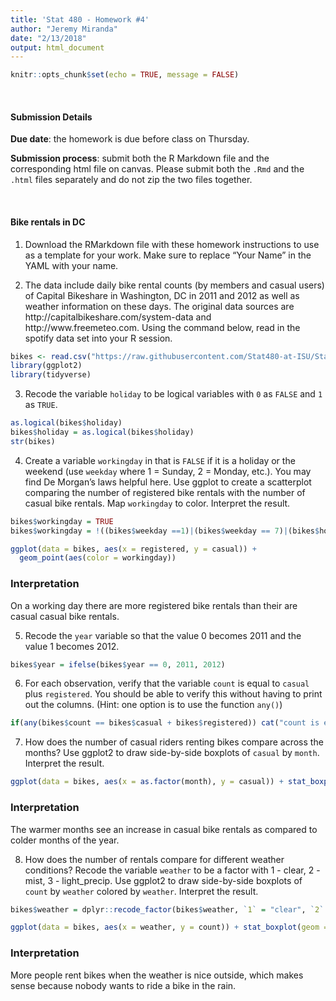 ---
title: 'Stat 480 - Homework #4'
author: "Jeremy Miranda"
date: "2/13/2018"
output: html_document
---

```{r setup, include=FALSE}
knitr::opts_chunk$set(echo = TRUE, message = FALSE)
```

<br/>

#### Submission Details

**Due date**: the homework is due before class on Thursday. 

**Submission process**: submit both the R Markdown file and the corresponding html file on canvas. Please submit both the `.Rmd` and the `.html` files separately and do not zip the two files together.

<br/>

#### Bike rentals in DC

1. Download the RMarkdown file with these homework instructions to use as a template for your work. Make sure to replace "Your Name" in the YAML with your name.


2. The data include daily bike rental counts (by members and casual users) of Capital Bikeshare in Washington, DC in 2011 and 2012 as well as weather information on these days. The original data sources are http://capitalbikeshare.com/system-data and http://www.freemeteo.com. Using the command below, read in the spotify data set into your R session. 

```{r}
bikes <- read.csv("https://raw.githubusercontent.com/Stat480-at-ISU/Stat480-at-ISU.github.io/master/homework/data/bikes.csv")
library(ggplot2)
library(tidyverse)
```


3. Recode the variable `holiday` to be logical variables with `0` as `FALSE` and `1` as `TRUE`.

```{r}
as.logical(bikes$holiday)
bikes$holiday = as.logical(bikes$holiday)
str(bikes)
```


4. Create a variable `workingday` in that is `FALSE` if it is a holiday or the weekend (use `weekday` where 1 = Sunday, 2 = Monday, etc.). You may find De Morgan's laws helpful here. Use ggplot to create a scatterplot comparing the number of registered bike rentals with the number of casual bike rentals. Map `workingday` to color. Interpret the result.

```{r}
bikes$workingday = TRUE
bikes$workingday = !((bikes$weekday ==1)|(bikes$weekday == 7)|(bikes$holiday == TRUE))

ggplot(data = bikes, aes(x = registered, y = casual)) +
  geom_point(aes(color = workingday))
```
### Interpretation
On a working day there are more registered bike rentals than their are casual casual bike rentals.


5. Recode the `year` variable so that the value 0 becomes 2011 and the value 1 becomes 2012.

```{r}
bikes$year = ifelse(bikes$year == 0, 2011, 2012)
```


6. For each observation, verify that the variable `count` is equal to `casual` plus `registered`. You should be able to verify this without having to print out the columns. (Hint: one option is to use the function `any()`)

```{r}
if(any(bikes$count == bikes$casual + bikes$registered)) cat("count is equal to casual plus registered")
```


7. How does the number of casual riders renting bikes compare across the months? Use ggplot2 to draw side-by-side boxplots of `casual` by `month`. Interpret the result.

```{r}
ggplot(data = bikes, aes(x = as.factor(month), y = casual)) + stat_boxplot(geom = "errorbar", width = 0.5) + geom_boxplot()
```

### Interpretation

The warmer months see an increase in casual bike rentals as compared to colder months of the year.

8. How does the number of rentals compare for different weather conditions? Recode the variable `weather` to be a factor with 1 - clear, 2 - mist, 3 - light_precip. Use ggplot2 to draw side-by-side boxplots of `count` by `weather` colored by `weather`. Interpret the result.

```{r}
bikes$weather = dplyr::recode_factor(bikes$weather, `1` = "clear", `2` = "mist", `3` = "light_percip")

ggplot(data = bikes, aes(x = weather, y = count)) + stat_boxplot(geom = "errorbar", width = 0.5) + geom_boxplot(aes(fill = weather))
```

### Interpretation

More people rent bikes when the weather is nice outside, which makes sense because nobody wants to ride a bike in the rain.